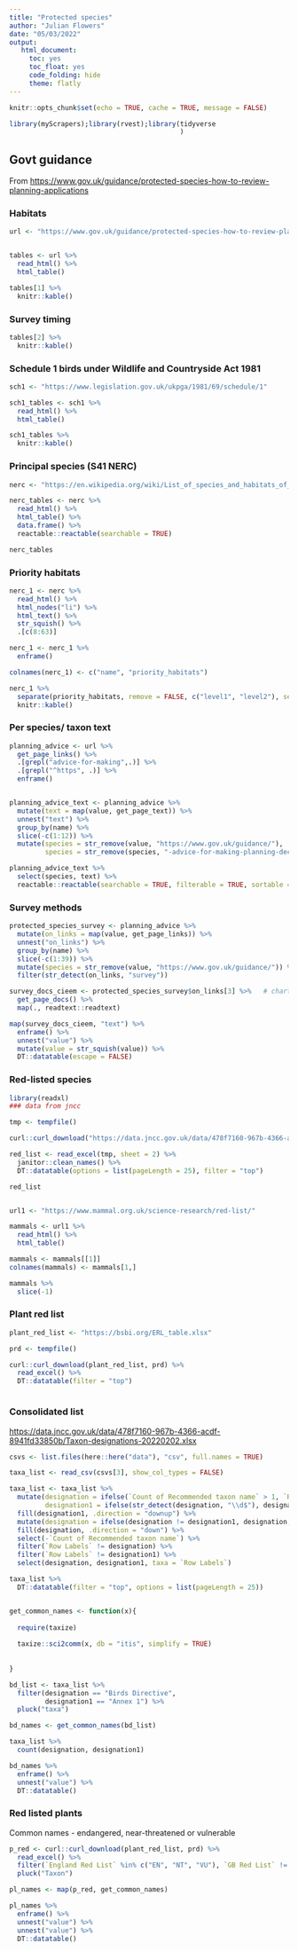 ```yaml
---
title: "Protected species"
author: "Julian Flowers"
date: "05/03/2022"
output: 
   html_document:
     toc: yes
     toc_float: yes
     code_folding: hide
     theme: flatly
---
```


```r
knitr::opts_chunk$set(echo = TRUE, cache = TRUE, message = FALSE)

library(myScrapers);library(rvest);library(tidyverse
                                           )
```

## Govt guidance

From <https://www.gov.uk/guidance/protected-species-how-to-review-planning-applications>

### Habitats

```r
url <- "https://www.gov.uk/guidance/protected-species-how-to-review-planning-applications"


tables <- url %>%
  read_html() %>%
  html_table()

tables[1] %>%
  knitr::kable()

```

### Survey timing

```r

tables[2] %>%
  knitr::kable()

```

### Schedule 1 birds under Wildlife and Countryside Act 1981

```r

sch1 <- "https://www.legislation.gov.uk/ukpga/1981/69/schedule/1"

sch1_tables <- sch1 %>%
  read_html() %>%
  html_table()

sch1_tables %>%
  knitr::kable()

```

### Principal species (S41 NERC)

```r

nerc <- "https://en.wikipedia.org/wiki/List_of_species_and_habitats_of_principal_importance_in_England"

nerc_tables <- nerc %>%
  read_html() %>%
  html_table() %>%
  data.frame() %>%
  reactable::reactable(searchable = TRUE)

nerc_tables


```

### Priority habitats

```r

nerc_1 <- nerc %>%
  read_html() %>%
  html_nodes("li") %>%
  html_text() %>%
  str_squish() %>%
  .[c(8:63)]

nerc_1 <- nerc_1 %>%
  enframe() 

colnames(nerc_1) <- c("name", "priority_habitats")

nerc_1 %>%
  separate(priority_habitats, remove = FALSE, c("level1", "level2"), sep = ":") %>%
  knitr::kable()
```

### Per species/ taxon text

```r

planning_advice <- url %>%
  get_page_links() %>%
  .[grepl("advice-for-making",.)] %>%
  .[grepl("^https", .)] %>%
  enframe()


planning_advice_text <- planning_advice %>%
  mutate(text = map(value, get_page_text)) %>%
  unnest("text") %>%
  group_by(name) %>%
  slice(-c(1:12)) %>%
  mutate(species = str_remove(value, "https://www.gov.uk/guidance/"), 
         species = str_remove(species, "-advice-for-making-planning-decisions"))

planning_advice_text %>%
  select(species, text) %>%
  reactable::reactable(searchable = TRUE, filterable = TRUE, sortable = TRUE)

```

### Survey methods

```r
protected_species_survey <- planning_advice %>%
  mutate(on_links = map(value, get_page_links)) %>%
  unnest("on_links") %>%
  group_by(name) %>%
  slice(-c(1:39)) %>%
  mutate(species = str_remove(value, "https://www.gov.uk/guidance/")) %>%
  filter(str_detect(on_links, "survey"))

survey_docs_cieem <- protected_species_survey$on_links[3] %>%   # chartered institute of ecology and environment management
  get_page_docs() %>%
  map(., readtext::readtext)

map(survey_docs_cieem, "text") %>%
  enframe() %>%
  unnest("value") %>%
  mutate(value = str_squish(value)) %>%
  DT::datatable(escape = FALSE)
```

### Red-listed species

```r
library(readxl)
### data from jncc

tmp <- tempfile()

curl::curl_download("https://data.jncc.gov.uk/data/478f7160-967b-4366-acdf-8941fd33850b/consolidated-red-list-extract-20220202.xlsx", tmp)

red_list <- read_excel(tmp, sheet = 2) %>%
  janitor::clean_names() %>%
  DT::datatable(options = list(pageLength = 25), filter = "top")

red_list



```

```r

url1 <- "https://www.mammal.org.uk/science-research/red-list/"

mammals <- url1 %>%
  read_html() %>%
  html_table()

mammals <- mammals[[1]]
colnames(mammals) <- mammals[1,] 

mammals %>%
  slice(-1)

```

### Plant red list

```r

plant_red_list <- "https://bsbi.org/ERL_table.xlsx"

prd <- tempfile()

curl::curl_download(plant_red_list, prd) %>%
  read_excel() %>%
  DT::datatable(filter = "top")



```

### Consolidated list

<https://data.jncc.gov.uk/data/478f7160-967b-4366-acdf-8941fd33850b/Taxon-designations-20220202.xlsx>

```r

csvs <- list.files(here::here("data"), "csv", full.names = TRUE)

taxa_list <- read_csv(csvs[3], show_col_types = FALSE)

taxa_list <- taxa_list %>%
  mutate(designation = ifelse(`Count of Recommended taxon name` > 1, `Row Labels`, NA), 
         designation1 = ifelse(str_detect(designation, "\\d$"), designation, NA)) %>%
  fill(designation1, .direction = "downup") %>%
  mutate(designation = ifelse(designation != designation1, designation, NA)) %>%
  fill(designation, .direction = "down") %>%
  select(-`Count of Recommended taxon name`) %>%
  filter(`Row Labels` != designation) %>%
  filter(`Row Labels` != designation1) %>%
  select(designation, designation1, taxa = `Row Labels`) 

taxa_list %>%
  DT::datatable(filter = "top", options = list(pageLength = 25))


get_common_names <- function(x){
  
  require(taxize)
  
  taxize::sci2comm(x, db = "itis", simplify = TRUE)
  
  
}

bd_list <- taxa_list %>%
  filter(designation == "Birds Directive", 
         designation1 == "Annex 1") %>%
  pluck("taxa")

bd_names <- get_common_names(bd_list) 

taxa_list %>%
  count(designation, designation1)

bd_names %>%
  enframe() %>%
  unnest("value") %>%
  DT::datatable()
```

### Red listed plants

Common names - endangered, near-threatened or vulnerable

```r

p_red <- curl::curl_download(plant_red_list, prd) %>%
  read_excel() %>%
  filter(`England Red List` %in% c("EN", "NT", "VU"), `GB Red List` != "LC") %>%
  pluck("Taxon")

pl_names <- map(p_red, get_common_names)

pl_names %>%
  enframe() %>%
  unnest("value") %>%
  unnest("value") %>%
  DT::datatable()

```

